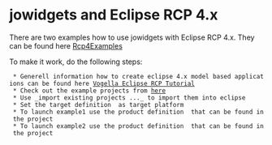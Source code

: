 = jowidgets and Eclipse RCP 4.x =

There are two examples how to use jowidgets with Eclipse RCP 4.x. They can be found here [http://code.google.com/p/jo-widgets/source/browse/#svn%2Ftrunk%2Frcp%2Fexamples Rcp4Examples]

To make it work, do the following steps:

  * Generell information how to create eclipse 4.x model based applications can be found here [http://www.vogella.com/articles/EclipseRCP/article.html Vogella Eclipse RCP Tutorial]
  * Check out the example projects from [http://code.google.com/p/jo-widgets/source/browse/#svn%2Ftrunk%2Frcp%2Fexamples here]
  * Use _import existing projects ..._ to import them into eclipse
  * Set the target definition {{{org.jowidgets.examples.rcp.target}}} as target platform
  * To launch example1 use the product definition {{{org.jowidgets.examples.rcp.example1.product}}} that can be found in the project {{{org.jowidgets.examples.rcp.example1}}}
  * To launch example2 use the product definition {{{org.jowidgets.examples.rcp.example2.swt.product}}} that can be found in the project {{{org.jowidgets.examples.rcp.example2.swt}}}